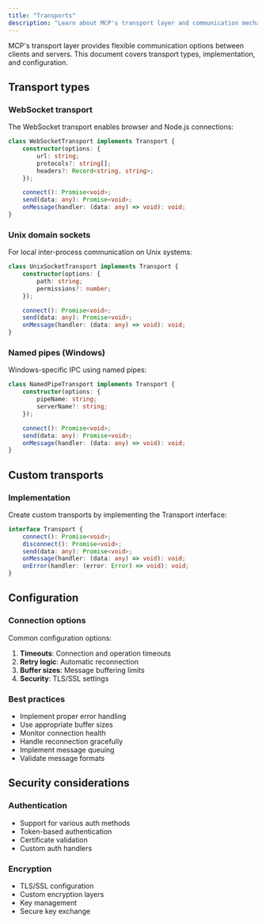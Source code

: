 ```yaml
---
title: "Transports"
description: "Learn about MCP's transport layer and communication mechanisms"
---
```


MCP's transport layer provides flexible communication options between clients and servers. This document covers transport types, implementation, and configuration.

## Transport types

### WebSocket transport

The WebSocket transport enables browser and Node.js connections:

```typescript
class WebSocketTransport implements Transport {
    constructor(options: {
        url: string;
        protocols?: string[];
        headers?: Record<string, string>;
    });

    connect(): Promise<void>;
    send(data: any): Promise<void>;
    onMessage(handler: (data: any) => void): void;
}
```

### Unix domain sockets

For local inter-process communication on Unix systems:

```typescript
class UnixSocketTransport implements Transport {
    constructor(options: {
        path: string;
        permissions?: number;
    });

    connect(): Promise<void>;
    send(data: any): Promise<void>;
    onMessage(handler: (data: any) => void): void;
}
```

### Named pipes (Windows)

Windows-specific IPC using named pipes:

```typescript
class NamedPipeTransport implements Transport {
    constructor(options: {
        pipeName: string;
        serverName?: string;
    });

    connect(): Promise<void>;
    send(data: any): Promise<void>;
    onMessage(handler: (data: any) => void): void;
}
```

## Custom transports

### Implementation

Create custom transports by implementing the Transport interface:

```typescript
interface Transport {
    connect(): Promise<void>;
    disconnect(): Promise<void>;
    send(data: any): Promise<void>;
    onMessage(handler: (data: any) => void): void;
    onError(handler: (error: Error) => void): void;
}
```

## Configuration

### Connection options

Common configuration options:

1. **Timeouts**: Connection and operation timeouts
2. **Retry logic**: Automatic reconnection
3. **Buffer sizes**: Message buffering limits
4. **Security**: TLS/SSL settings

### Best practices

- Implement proper error handling
- Use appropriate buffer sizes
- Monitor connection health
- Handle reconnection gracefully
- Implement message queuing
- Validate message formats

## Security considerations

### Authentication

- Support for various auth methods
- Token-based authentication
- Certificate validation
- Custom auth handlers

### Encryption

- TLS/SSL configuration
- Custom encryption layers
- Key management
- Secure key exchange 